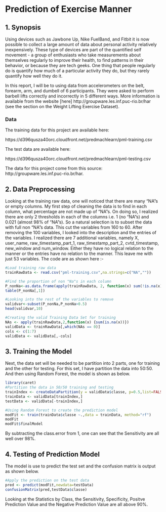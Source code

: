 Prediction of Exercise Manner
========================================================

## 1. Synopsis

Using devices such as Jawbone Up, Nike FuelBand, and Fitbit it is now possible to collect a large amount of data about personal activity relatively inexpensively. These type of devices are part of the quantified self movement - a group of enthusiasts who take measurements about themselves regularly to improve their health, to find patterns in their behavior, or because they are tech geeks. One thing that people regularly do is quantify how much of a particular activity they do, but they rarely quantify how well they do it.  

In this report, I will be to using data from accelerometers on the belt, forearm, arm, and dumbell of 6 participants. They were asked to perform barbell lifts correctly and incorrectly in 5 different ways. More information is available from the website [here] http://groupware.les.inf.puc-rio.br/har (see the section on the Weight Lifting Exercise Dataset).    

### Data  

The training data for this project are available here:   

https://d396qusza40orc.cloudfront.net/predmachlearn/pml-training.csv  

The test data are available here:   

https://d396qusza40orc.cloudfront.net/predmachlearn/pml-testing.csv   

The data for this project come from this source: http://groupware.les.inf.puc-rio.br/har. 


## 2. Data Preprocessing  

Looking at the training raw data, one will noticed that there are many "NA"s or empty columns.  My first step of cleaning the data is to find in each column, what percentage are not made up of "NA"s. On doing so, I realized there are only 2 thresholds in each of the columns i.e. 1 (no "NA"s) and 0.021 (almost 98% of "NA"s). So a natural selection is to subset the data with full non "NA"s data.  This cut the variables from 160 to 60. After removing the 100 variables, I looked into the description and the entries of the variables. I realized there are 7 additional variables, namely X, user_name, raw_timestamp_part_1, raw_timestamp_part_2, cvtd_timestamp, new_window and num_window. Either they have no logical relation to the manner or the entries have no relation to the manner.  This leave me with just 53 variables. The code are as shown here :-

```r
#Load training raw data
trainRawData <- read.csv("pml-training.csv",na.strings=c("NA",""))

#Find the proportion of non "Na"s in each column
P_nonNa<-as.data.frame(apply(trainRawData, 2, function(x) sum(!is.na(x)))/19622)
table(P_nonNa[,1])

#Looking into the rest of the variables to remove
validvar<-subset(P_nonNa,P_nonNa>0.5)
head(validvar,10)

#Creating the valid Training Data Set for training
NAs <- apply(trainRawData,2,function(x) {sum(is.na(x))})
validData <- trainRawData[,which(NAs == 0)]
cols <- c(1:7)
validData <- validData[,-cols]
```

## 3. Training the Model  

Next, the data set will be needed to be partition into 2 parts, one for training and the other for testing. For this set, I have partition the data into 50:50. And then using Random Forest, the model is shown as below.

```r
library(caret)
#Partition the data in 50/50 training and testing
trainIndex <- createDataPartition(y = validData$classe, p=0.5,list=FALSE)
trainData <- validData[trainIndex,]
testData <- validData[-trainIndex,]

#Using Random Forest to create the prediction model
modFit <- train(trainData$classe ~.,data = trainData, method="rf")
modFit
modFit$finalModel
```

By subtracting the class.error from 1, one can see that the Sensitivity are all well over 98%.


## 4. Testing of Prediction Model  

The model is use to predict the test set and the confusion matrix is output as shown below.

```r
#Apply the prediction on the test data
pred <- predict(modFit,newdata=testData)
confusionMatrix(pred,testData$classe)
```

Looking at the Statistics by Class, the Sensitivity, Specificity, Positve Prediction Value and the Negative Prediction Value are all above 90%.



